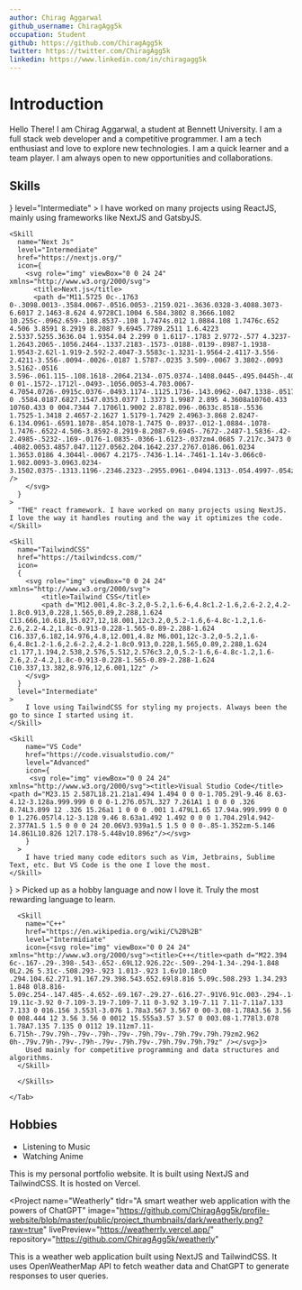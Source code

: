 ```yaml
---
author: Chirag Aggarwal
github_username: ChiragAgg5k
occupation: Student
github: https://github.com/ChiragAgg5k
twitter: https://twitter.com/ChiragAgg5k
linkedin: https://www.linkedin.com/in/chiragagg5k
---
```


# Introduction

Hello There! I am Chirag Aggarwal, a student at Bennett University. I am a full stack web developer and a competitive programmer. I am a tech enthusiast and love to explore new technologies. I am a quick learner and a team player. I am always open to new opportunities and collaborations.

## Skills

<Tabs>

<Tab title="Frame Work">
  <Skills title="Frame Works">
    <Skill
      name="ReactJS"
      href="https://react.dev/"
      icon=
      {
        <svg role="img" viewBox="0 0 24 24" xmlns="http://www.w3.org/2000/svg">
          <title>ReactJs</title>
          <path d="M14.23 12.004a2.236 2.236 0 0 1-2.235 2.236 2.236 2.236 0 0 1-2.236-2.236 2.236 2.236 0 0 1 2.235-2.236 2.236 2.236 0 0 1 2.236 2.236zm2.648-10.69c-1.346 0-3.107.96-4.888 2.622-1.78-1.653-3.542-2.602-4.887-2.602-.41 0-.783.093-1.106.278-1.375.793-1.683 3.264-.973 6.365C1.98 8.917 0 10.42 0 12.004c0 1.59 1.99 3.097 5.043 4.03-.704 3.113-.39 5.588.988 6.38.32.187.69.275 1.102.275 1.345 0 3.107-.96 4.888-2.624 1.78 1.654 3.542 2.603 4.887 2.603.41 0 .783-.09 1.106-.275 1.374-.792 1.683-3.263.973-6.365C22.02 15.096 24 13.59 24 12.004c0-1.59-1.99-3.097-5.043-4.032.704-3.11.39-5.587-.988-6.38-.318-.184-.688-.277-1.092-.278zm-.005 1.09v.006c.225 0 .406.044.558.127.666.382.955 1.835.73 3.704-.054.46-.142.945-.25 1.44-.96-.236-2.006-.417-3.107-.534-.66-.905-1.345-1.727-2.035-2.447 1.592-1.48 3.087-2.292 4.105-2.295zm-9.77.02c1.012 0 2.514.808 4.11 2.28-.686.72-1.37 1.537-2.02 2.442-1.107.117-2.154.298-3.113.538-.112-.49-.195-.964-.254-1.42-.23-1.868.054-3.32.714-3.707.19-.09.4-.127.563-.132zm4.882 3.05c.455.468.91.992 1.36 1.564-.44-.02-.89-.034-1.345-.034-.46 0-.915.01-1.36.034.44-.572.895-1.096 1.345-1.565zM12 8.1c.74 0 1.477.034 2.202.093.406.582.802 1.203 1.183 1.86.372.64.71 1.29 1.018 1.946-.308.655-.646 1.31-1.013 1.95-.38.66-.773 1.288-1.18 1.87-.728.063-1.466.098-2.21.098-.74 0-1.477-.035-2.202-.093-.406-.582-.802-1.204-1.183-1.86-.372-.64-.71-1.29-1.018-1.946.303-.657.646-1.313 1.013-1.954.38-.66.773-1.286 1.18-1.868.728-.064 1.466-.098 2.21-.098zm-3.635.254c-.24.377-.48.763-.704 1.16-.225.39-.435.782-.635 1.174-.265-.656-.49-1.31-.676-1.947.64-.15 1.315-.283 2.015-.386zm7.26 0c.695.103 1.365.23 2.006.387-.18.632-.405 1.282-.66 1.933-.2-.39-.41-.783-.64-1.174-.225-.392-.465-.774-.705-1.146zm3.063.675c.484.15.944.317 1.375.498 1.732.74 2.852 1.708 2.852 2.476-.005.768-1.125 1.74-2.857 2.475-.42.18-.88.342-1.355.493-.28-.958-.646-1.956-1.1-2.98.45-1.017.81-2.01 1.085-2.964zm-13.395.004c.278.96.645 1.957 1.1 2.98-.45 1.017-.812 2.01-1.086 2.964-.484-.15-.944-.318-1.37-.5-1.732-.737-2.852-1.706-2.852-2.474 0-.768 1.12-1.742 2.852-2.476.42-.18.88-.342 1.356-.494zm11.678 4.28c.265.657.49 1.312.676 1.948-.64.157-1.316.29-2.016.39.24-.375.48-.762.705-1.158.225-.39.435-.788.636-1.18zm-9.945.02c.2.392.41.783.64 1.175.23.39.465.772.705 1.143-.695-.102-1.365-.23-2.006-.386.18-.63.406-1.282.66-1.933zM17.92 16.32c.112.493.2.968.254 1.423.23 1.868-.054 3.32-.714 3.708-.147.09-.338.128-.563.128-1.012 0-2.514-.807-4.11-2.28.686-.72 1.37-1.536 2.02-2.44 1.107-.118 2.154-.3 3.113-.54zm-11.83.01c.96.234 2.006.415 3.107.532.66.905 1.345 1.727 2.035 2.446-1.595 1.483-3.092 2.295-4.11 2.295-.22-.005-.406-.05-.553-.132-.666-.38-.955-1.834-.73-3.703.054-.46.142-.944.25-1.438zm4.56.64c.44.02.89.034 1.345.034.46 0 .915-.01 1.36-.034-.44.572-.895 1.095-1.345 1.565-.455-.47-.91-.993-1.36-1.565z" />
        </svg>
      }
      level="Intermediate"
    >
        I have worked on many projects using ReactJS, mainly using frameworks like NextJS and GatsbyJS.
    </Skill>

    <Skill
      name="Next Js"
      level="Intermediate"
      href="https://nextjs.org/"
      icon={
        <svg role="img" viewBox="0 0 24 24" xmlns="http://www.w3.org/2000/svg">
          <title>Next.js</title>
          <path d="M11.5725 0c-.1763 0-.3098.0013-.3584.0067-.0516.0053-.2159.021-.3636.0328-3.4088.3073-6.6017 2.1463-8.624 4.9728C1.1004 6.584.3802 8.3666.1082 10.255c-.0962.659-.108.8537-.108 1.7474s.012 1.0884.108 1.7476c.652 4.506 3.8591 8.2919 8.2087 9.6945.7789.2511 1.6.4223 2.5337.5255.3636.04 1.9354.04 2.299 0 1.6117-.1783 2.9772-.577 4.3237-1.2643.2065-.1056.2464-.1337.2183-.1573-.0188-.0139-.8987-1.1938-1.9543-2.62l-1.919-2.592-2.4047-3.5583c-1.3231-1.9564-2.4117-3.556-2.4211-3.556-.0094-.0026-.0187 1.5787-.0235 3.509-.0067 3.3802-.0093 3.5162-.0516 3.596-.061.115-.108.1618-.2064.2134-.075.0374-.1408.0445-.495.0445h-.406l-.1078-.068a.4383.4383 0 01-.1572-.1712l-.0493-.1056.0053-4.703.0067-4.7054.0726-.0915c.0376-.0493.1174-.1125.1736-.143.0962-.047.1338-.0517.5396-.0517.4787 0 .5584.0187.6827.1547.0353.0377 1.3373 1.9987 2.895 4.3608a10760.433 10760.433 0 004.7344 7.1706l1.9002 2.8782.096-.0633c.8518-.5536 1.7525-1.3418 2.4657-2.1627 1.5179-1.7429 2.4963-3.868 2.8247-6.134.0961-.6591.1078-.854.1078-1.7475 0-.8937-.012-1.0884-.1078-1.7476-.6522-4.506-3.8592-8.2919-8.2087-9.6945-.7672-.2487-1.5836-.42-2.4985-.5232-.169-.0176-1.0835-.0366-1.6123-.037zm4.0685 7.217c.3473 0 .4082.0053.4857.047.1127.0562.204.1642.237.2767.0186.061.0234 1.3653.0186 4.3044l-.0067 4.2175-.7436-1.14-.7461-1.14v-3.066c0-1.982.0093-3.0963.0234-3.1502.0375-.1313.1196-.2346.2323-.2955.0961-.0494.1313-.054.4997-.054z" />
        </svg>
      }
    >
      "THE" react framework. I have worked on many projects using NextJS. I love the way it handles routing and the way it optimizes the code.
    </Skill>

    <Skill
      name="TailwindCSS"
      href="https://tailwindcss.com/"
      icon=
      {
        <svg role="img" viewBox="0 0 24 24" xmlns="http://www.w3.org/2000/svg">
            <title>Tailwind CSS</title>
            <path d="M12.001,4.8c-3.2,0-5.2,1.6-6,4.8c1.2-1.6,2.6-2.2,4.2-1.8c0.913,0.228,1.565,0.89,2.288,1.624 C13.666,10.618,15.027,12,18.001,12c3.2,0,5.2-1.6,6-4.8c-1.2,1.6-2.6,2.2-4.2,1.8c-0.913-0.228-1.565-0.89-2.288-1.624 C16.337,6.182,14.976,4.8,12.001,4.8z M6.001,12c-3.2,0-5.2,1.6-6,4.8c1.2-1.6,2.6-2.2,4.2-1.8c0.913,0.228,1.565,0.89,2.288,1.624 c1.177,1.194,2.538,2.576,5.512,2.576c3.2,0,5.2-1.6,6-4.8c-1.2,1.6-2.6,2.2-4.2,1.8c-0.913-0.228-1.565-0.89-2.288-1.624 C10.337,13.382,8.976,12,6.001,12z" />
        </svg>
      }
      level="Intermediate"
    >
        I love using TailwindCSS for styling my projects. Always been the go to since I started using it.
    </Skill>

  </Skills>
</Tab>

<Tab title="Tools">

  <Skills title="Tools">

    <Skill
        name="VS Code"
        href="https://code.visualstudio.com/"
        level="Advanced"
        icon={
         <svg role="img" viewBox="0 0 24 24" xmlns="http://www.w3.org/2000/svg"><title>Visual Studio Code</title><path d="M23.15 2.587L18.21.21a1.494 1.494 0 0 0-1.705.29l-9.46 8.63-4.12-3.128a.999.999 0 0 0-1.276.057L.327 7.261A1 1 0 0 0 .326 8.74L3.899 12 .326 15.26a1 1 0 0 0 .001 1.479L1.65 17.94a.999.999 0 0 0 1.276.057l4.12-3.128 9.46 8.63a1.492 1.492 0 0 0 1.704.29l4.942-2.377A1.5 1.5 0 0 0 24 20.06V3.939a1.5 1.5 0 0 0-.85-1.352zm-5.146 14.861L10.826 12l7.178-5.448v10.896z"/></svg>
        }
      >
        I have tried many code editors such as Vim, Jetbrains, Sublime Text, etc. But VS Code is the one I love the most.
    </Skill>

  </Skills>

</Tab>

<Tab title="Languages">
    <Skills title="Languages">
      <Skill
        name="JS"
        level="Intermidiate"
        href="https://developer.mozilla.org/en-US/docs/Web/JavaScript"
        icon={<svg role="img" viewBox="0 0 24 24" xmlns="http://www.w3.org/2000/svg"><title>JavaScript</title><path d="M0 0h24v24H0V0zm22.034 18.276c-.175-1.095-.888-2.015-3.003-2.873-.736-.345-1.554-.585-1.797-1.14-.091-.33-.105-.51-.046-.705.15-.646.915-.84 1.515-.66.39.12.75.42.976.9 1.034-.676 1.034-.676 1.755-1.125-.27-.42-.404-.601-.586-.78-.63-.705-1.469-1.065-2.834-1.034l-.705.089c-.676.165-1.32.525-1.71 1.005-1.14 1.291-.811 3.541.569 4.471 1.365 1.02 3.361 1.244 3.616 2.205.24 1.17-.87 1.545-1.966 1.41-.811-.18-1.26-.586-1.755-1.336l-1.83 1.051c.21.48.45.689.81 1.109 1.74 1.756 6.09 1.666 6.871-1.004.029-.09.24-.705.074-1.65l.046.067zm-8.983-7.245h-2.248c0 1.938-.009 3.864-.009 5.805 0 1.232.063 2.363-.138 2.711-.33.689-1.18.601-1.566.48-.396-.196-.597-.466-.83-.855-.063-.105-.11-.196-.127-.196l-1.825 1.125c.305.63.75 1.172 1.324 1.517.855.51 2.004.675 3.207.405.783-.226 1.458-.691 1.811-1.411.51-.93.402-2.07.397-3.346.012-2.054 0-4.109 0-6.179l.004-.056z"/></svg>
        }
      >
      Picked up as a hobby language and now I love it. Truly the most rewarding language to learn.
      </Skill>

      <Skill
        name="C++"
        href="https://en.wikipedia.org/wiki/C%2B%2B"
        level="Intermidiate"
        icon={<svg role="img" viewBox="0 0 24 24" xmlns="http://www.w3.org/2000/svg"><title>C++</title><path d="M22.394 6c-.167-.29-.398-.543-.652-.69L12.926.22c-.509-.294-1.34-.294-1.848 0L2.26 5.31c-.508.293-.923 1.013-.923 1.6v10.18c0 .294.104.62.271.91.167.29.398.543.652.69l8.816 5.09c.508.293 1.34.293 1.848 0l8.816-5.09c.254-.147.485-.4.652-.69.167-.29.27-.616.27-.91V6.91c.003-.294-.1-.62-.268-.91zM12 19.11c-3.92 0-7.109-3.19-7.109-7.11 0-3.92 3.19-7.11 7.11-7.11a7.133 7.133 0 016.156 3.553l-3.076 1.78a3.567 3.567 0 00-3.08-1.78A3.56 3.56 0 008.444 12 3.56 3.56 0 0012 15.555a3.57 3.57 0 003.08-1.778l3.078 1.78A7.135 7.135 0 0112 19.11zm7.11-6.715h-.79v.79h-.79v-.79h-.79v-.79h.79v-.79h.79v.79h.79zm2.962 0h-.79v.79h-.79v-.79h-.79v-.79h.79v-.79h.79v.79h.79z" /></svg>}>
        Used mainly for competitive programming and data structures and algorithms.
      </Skill>

      </Skills>

    </Tab>

</Tabs>

## Hobbies

- Listening to Music
- Watching Anime

<Projects>
  <Project
    name="Portfolio Website"
    tldr="My personal portfolio website"
    image="https://github.com/ChiragAgg5k/profile-website/blob/master/assets/landscape_dark.png?raw=true"
    livePreview="https://chirag.is-a.dev/"
    repository="https://github.com/ChiragAgg5k/profile-website"
  >
    This is my personal portfolio website. It is built using NextJS and TailwindCSS. It is hosted on Vercel.
  </Project>

<Project
  name="Weatherly"
  tldr="A smart weather web application with the powers of ChatGPT"
  image="https://github.com/ChiragAgg5k/profile-website/blob/master/public/project_thumbnails/dark/weatherly.png?raw=true"
  livePreview="https://weatherrly.vercel.app/"
  repository="https://github.com/ChiragAgg5k/weatherly"
>
  This is a weather web application built using NextJS and TailwindCSS. It uses
  OpenWeatherMap API to fetch weather data and ChatGPT to generate responses to
  user queries.
</Project>

</Projects>
